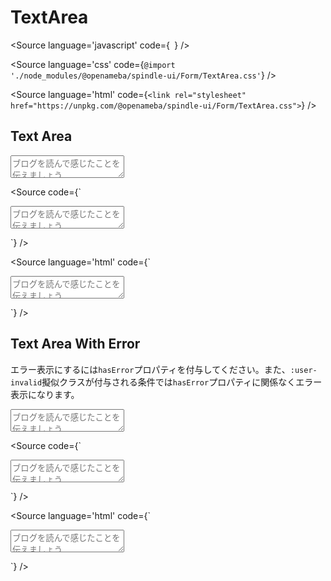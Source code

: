 
# TextArea

<Meta title="Form/TextArea" component={TextArea} />

<Source
  language='javascript'
  code={`
  `}
/>

<Source
  language='css'
  code={`@import './node_modules/@openameba/spindle-ui/Form/TextArea.css'`}
/>

<Source
  language='html'
  code={`<link rel="stylesheet" href="https://unpkg.com/@openameba/spindle-ui/Form/TextArea.css">`}
/>

## Text Area

<Preview withSource="open">
  <Story name="Text Area">
    <TextArea id="TextArea" placeholder="ブログを読んで感じたことを伝えましょう" {...actions('onClick', 'onChange', 'onInput', 'onFocus', 'onBlur')}></TextArea>
  </Story>
</Preview>

<Source
  code={`
<TextArea placeholder="ブログを読んで感じたことを伝えましょう" id="TextArea"></TextArea>
  `}
/>

<Source
  language='html'
  code={`
<textarea placeholder="ブログを読んで感じたことを伝えましょう" class="spui-TextArea" id="TextArea"></textarea>
  `}
/>

## Text Area With Error

<Description>エラー表示にするには`hasError`プロパティを付与してください。また、`:user-invalid`擬似クラスが付与される条件では`hasError`プロパティに関係なくエラー表示になります。</Description>

<Preview withSource="open">
  <Story name="Text Area With Error">
    <TextArea placeholder="ブログを読んで感じたことを伝えましょう" hasError id="TextAreaWithError" {...actions('onClick', 'onChange', 'onInput', 'onFocus', 'onBlur')}></TextArea>
  </Story>
</Preview>

<Source
  code={`
<TextArea placeholder="ブログを読んで感じたことを伝えましょう" hasError id="TextAreaWithError"></TextArea>
  `}
/>

<Source
  language='html'
  code={`
<textarea placeholder="ブログを読んで感じたことを伝えましょう" class="spui-TextArea is-error" id="TextAreaWithError"></textarea>
  `}
/>
